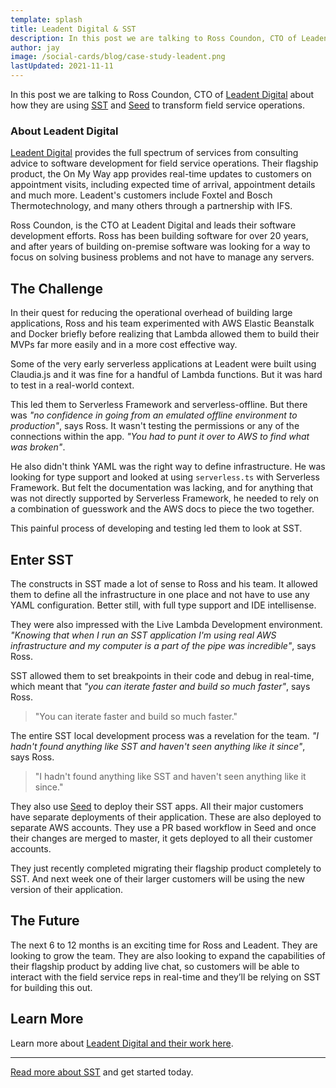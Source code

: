 ```yaml
---
template: splash
title: Leadent Digital & SST
description: In this post we are talking to Ross Coundon, CTO of Leadent Digital about how they are using SST to transform field service operations.
author: jay
image: /social-cards/blog/case-study-leadent.png
lastUpdated: 2021-11-11
---
```


In this post we are talking to Ross Coundon, CTO of [Leadent Digital](https://leadent.digital) about how they are using [SST](/) and [Seed](https://seed.run) to transform field service operations.

### About Leadent Digital

[Leadent Digital](https://leadent.digital) provides the full spectrum of services from consulting advice to software development for field service operations. Their flagship product, the On My Way app provides real-time updates to customers on appointment visits, including expected time of arrival, appointment details and much more. Leadent's customers include Foxtel and Bosch Thermotechnology, and many others through a partnership with IFS.

Ross Coundon, is the CTO at Leadent Digital and leads their software development
efforts. Ross has been building software for over 20 years, and after years of building
on-premise software was looking for a way to focus on solving business problems and not have to manage any servers.

## The Challenge

In their quest for reducing the operational overhead of building large applications, Ross
and his team experimented with AWS Elastic Beanstalk and Docker briefly before realizing that Lambda allowed them to build their MVPs far more easily and in a more cost effective
way.

Some of the very early serverless applications at Leadent were built using Claudia.js
and it was fine for a handful of Lambda functions. But it was hard to test in a real-world context.

This led them to Serverless Framework and serverless-offline. But there was _"no
confidence in going from an emulated offline environment to production"_, says Ross. It
wasn't testing the permissions or any of the connections within the app. _"You had to punt it over to AWS to find what was broken"_.

He also didn't think YAML was the right way to define infrastructure. He was looking for
type support and looked at using `serverless.ts` with Serverless Framework. But felt the
documentation was lacking, and for anything that was not directly supported by Serverless
Framework, he needed to rely on a combination of guesswork and the AWS docs to piece the two together.

This painful process of developing and testing led them to look at SST.

## Enter SST


The constructs in SST made a lot of sense to Ross and his team. It allowed them to define all the infrastructure in one place and not have to use any YAML configuration. Better still, with full type support and IDE intellisense.

They were also impressed with the Live Lambda Development environment. _"Knowing
that when I run an SST application I'm using real AWS infrastructure and my computer
is a part of the pipe was incredible"_, says Ross.

SST allowed them to set breakpoints in their code and debug in real-time, which meant that _"you can iterate faster and build so much faster"_, says Ross.

> "You can iterate faster and build so much faster."

The entire SST local development process was a revelation for the team. _"I hadn't found anything like SST and haven't seen anything like it since"_, says Ross.

> "I hadn't found anything like SST and haven't seen anything like it since."

They also use [Seed](https://seed.run) to deploy their SST apps. All their major customers have separate deployments of their application. These are also deployed to separate AWS accounts. They use a PR based workflow in Seed and once their changes are merged to master, it gets deployed to all their customer accounts.

They just recently completed migrating their flagship product completely to SST. And
next week one of their larger customers will be using the new version of their
application.

## The Future

The next 6 to 12 months is an exciting time for Ross and Leadent. They are looking to grow the team. They are also looking to expand the capabilities of their flagship product by adding live chat, so customers will be able to interact with the field service reps in real-time and they’ll be relying on SST for building this out.

## Learn More

Learn more about [Leadent Digital and their work here](https://leadent.digital).

---

[Read more about SST](/) and get started today.

